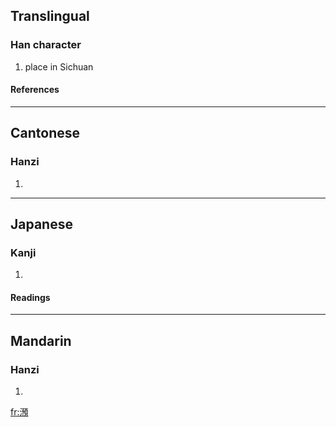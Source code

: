 {{see|滪}}

==Translingual==
===Han character===
{{Han char|rn=85|rad=水|as=13|sn=16|four=3118<sub>6</sub>|canj=水弓弓金 (ENNC)}}
# place in Sichuan
====References====
{{Han ref|kx=0653.010|dkj=18388|dj=1063.030|hdz=31765.060|uh=6FA6|ud=28582|bh=BF48|bd=48968}}

----
==Cantonese==
===Hanzi===
{{yue-hanzi|jyut=|y=yu6}}
# {{defn|Cantonese}}

----
==Japanese==
===Kanji===
{{ja-kanji|grade=|rs=水13}}
# {{defn|Japanese}} 
====Readings====
{{ja-readings|on=[[よ]] (yo)|kun=}}

----
==Mandarin==
===Hanzi===
{{cmn-hanzi|sim=滪|pin=[[yù]] ([[yu4]])|wg=yü<sup>4</sup>}}
# {{defn|Mandarin}}

[[fr:澦]]